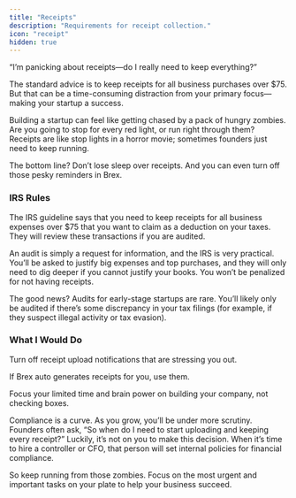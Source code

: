 ```yaml
---
title: "Receipts"
description: "Requirements for receipt collection."
icon: "receipt"
hidden: true
---
```


<Warning>
“I’m panicking about receipts—do I really need to keep everything?”
</Warning>

The standard advice is to keep receipts for all business purchases over $75. But that can be a time-consuming distraction from your primary focus—making your startup a success.

Building a startup can feel like getting chased by a pack of hungry zombies. Are you going to stop for every red light, or run right through them? Receipts are like stop lights in a horror movie; sometimes founders just need to keep running.

<Tip>
The bottom line? Don’t lose sleep over receipts. And you can even turn off those pesky reminders in Brex.
</Tip>

### IRS Rules

The IRS guideline says that you need to keep receipts for all business expenses over $75 that you want to claim as a deduction on your taxes. They will review these transactions if you are audited.

An audit is simply a request for information, and the IRS is very practical. You’ll be asked to justify big expenses and top purchases, and they will only need to dig deeper if you cannot justify your books. You won’t be penalized for not having receipts.

The good news? Audits for early-stage startups are rare. You’ll likely only be audited if there’s some discrepancy in your tax filings (for example, if they suspect illegal activity or tax evasion).

### What I Would Do

<Icon icon="bell-slash" iconType="solid" size={18} /> Turn off receipt upload notifications that are stressing you out.

<Icon icon="file-invoice-dollar" iconType="solid" size={18} /> If Brex auto generates receipts for you, use them.

<Icon icon="rocket" iconType="solid" size={18} /> Focus your limited time and brain power on building your company, not checking boxes.

Compliance is a curve. As you grow, you’ll be under more scrutiny. Founders often ask, “So when do I need to start uploading and keeping every receipt?” Luckily, it’s not on you to make this decision. When it’s time to hire a controller or CFO, that person will set internal policies for financial compliance.

So keep running from those zombies. Focus on the most urgent and important tasks on your plate to help your business succeed.
